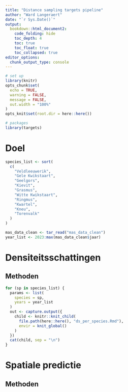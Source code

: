 ```yaml
---
title: "Distance sampling targets pipeline"
author: "Ward Langeraert"
date: "`r Sys.Date()`"
output:
  bookdown::html_document2:
    code_folding: hide
    toc_depth: 4
    toc: true
    toc_float: true
    toc_collapsed: true
editor_options: 
  chunk_output_type: console
---
```


```r
# set up
library(knitr)
opts_chunk$set(
  echo = TRUE,
  warning = FALSE,
  message = FALSE,
  out.width = "100%"
)
opts_knit$set(root.dir = here::here())
```

```r
# packages
library(targets)
```

# Doel

```r
species_list <- sort(
  c(
    "Veldleeuwerik",
    "Gele Kwikstaart",
    "Geelgors",
    "Kievit",
    "Grasmus",
    "Witte Kwikstaart",
    "Ringmus",
    "Kwartel",
    "Kneu",
    "Torenvalk"
  )
)

mas_data_clean <- tar_read("mas_data_clean")
year_list <- 2023:max(mas_data_clean$jaar)
```

# Densiteitsschattingen
## Methoden

```r
for (sp in species_list) {
  params <- list(
    species = sp,
    years = year_list
  )
  out <- capture.output({
    child <- knitr::knit_child(
      file.path(here::here(), "ds_per_species.Rmd"),
      envir = knit_global()
    )
  })
  cat(child, sep = "\n")
}
```

# Spatiale predictie
## Methoden

